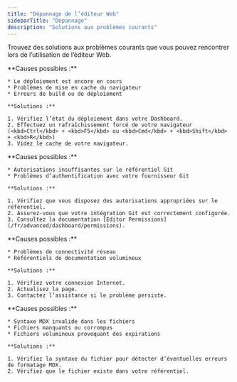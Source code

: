 ```yaml
---
title: "Dépannage de l’éditeur Web"
sidebarTitle: "Dépannage"
description: "Solutions aux problèmes courants"
---
```


Trouvez des solutions aux problèmes courants que vous pouvez rencontrer lors de l’utilisation de l’éditeur Web.

<AccordionGroup>
  <Accordion title="Les modifications n’apparaissent pas après la publication">
    **Causes possibles :**

    * Le déploiement est encore en cours
    * Problèmes de mise en cache du navigateur
    * Erreurs de build ou de déploiement

    **Solutions :**

    1. Vérifiez l’état du déploiement dans votre Dashboard.
    2. Effectuez un rafraîchissement forcé de votre navigateur (<kbd>Ctrl</kbd> + <kbd>F5</kbd> ou <kbd>Cmd</kbd> + <kbd>Shift</kbd> + <kbd>R</kbd>)
    3. Videz le cache de votre navigateur.
  </Accordion>

  <Accordion title="Erreurs d’autorisations lors de la publication">
    **Causes possibles :**

    * Autorisations insuffisantes sur le référentiel Git
    * Problèmes d’authentification avec votre fournisseur Git

    **Solutions :**

    1. Vérifiez que vous disposez des autorisations appropriées sur le référentiel.
    2. Assurez-vous que votre intégration Git est correctement configurée.
    3. Consultez la documentation [Editor Permissions](/fr/advanced/dashboard/permissions).
  </Accordion>

  <Accordion title="Problèmes de chargement de l’éditeur">
    **Causes possibles :**

    * Problèmes de connectivité réseau
    * Référentiels de documentation volumineux

    **Solutions :**

    1. Vérifiez votre connexion Internet.
    2. Actualisez la page.
    3. Contactez l’assistance si le problème persiste.
  </Accordion>

  <Accordion title="Les fichiers ne se chargent pas ou affichent des erreurs">
    **Causes possibles :**

    * Syntaxe MDX invalide dans les fichiers
    * Fichiers manquants ou corrompus
    * Fichiers volumineux provoquant des expirations

    **Solutions :**

    1. Vérifiez la syntaxe du fichier pour détecter d’éventuelles erreurs de formatage MDX.
    2. Vérifiez que le fichier existe dans votre référentiel.
  </Accordion>
</AccordionGroup>